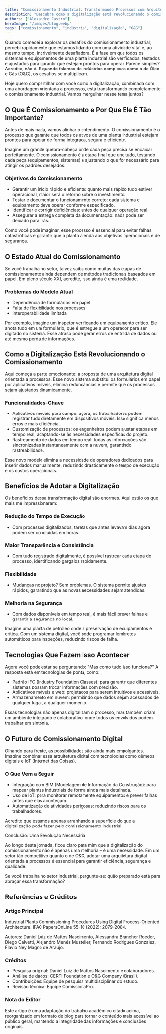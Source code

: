 ```yaml
---
title: "Comissionamento Industrial: Transformando Processos com Arquitetura Digital"
description: "Descubra como a digitalização está revolucionando o comissionamento na indústria de O&G"
authors: ["Alexandre Castro"]
heroImage: "/images/blog.webp"
tags: ["comissionamento", "indústria", "digitalização", "O&G"]
---
```


Quando comecei a explorar os desafios do comissionamento industrial, percebi rapidamente que estamos lidando com uma atividade vital e, ao mesmo tempo, incrivelmente desafiadora. É a fase em que todos os sistemas e equipamentos de uma planta industrial são verificados, testados e ajustados para garantir que estejam prontos para operar. Parece simples? Acredite, não é. E quando falamos de indústrias complexas como a de Óleo e Gás (O&G), os desafios se multiplicam.

Hoje quero compartilhar com você como a digitalização, combinada com uma abordagem orientada a processos, está transformando completamente o comissionamento industrial. Vamos mergulhar nesse tema juntos?

## O Que É Comissionamento e Por Que Ele É Tão Importante?

Antes de mais nada, vamos alinhar o entendimento. O comissionamento é o processo que garante que todos os ativos de uma planta industrial estejam prontos para operar de forma integrada, segura e eficiente.

Imagine um grande quebra-cabeça onde cada peça precisa se encaixar perfeitamente. O comissionamento é a etapa final que une tudo, testando cada peça (equipamentos, sistemas) e ajustando o que for necessário para atingir os padrões desejados.

### Objetivos do Comissionamento

- Garantir um início rápido e eficiente: quanto mais rápido tudo estiver operacional, maior será o retorno sobre o investimento.
- Testar e documentar o funcionamento correto: cada sistema e equipamento deve operar conforme especificado.
- Identificar e corrigir deficiências: antes de qualquer operação real.
- Assegurar a entrega completa da documentação: nada pode ser deixado para trás.

Como você pode imaginar, esse processo é essencial para evitar falhas catastróficas e garantir que a planta atenda aos objetivos operacionais e de segurança.

## O Estado Atual do Comissionamento

Se você trabalha no setor, talvez saiba como muitas das etapas de comissionamento ainda dependem de métodos tradicionais baseados em papel. Em pleno século XXI, acredite, isso ainda é uma realidade.

### Problemas do Modelo Atual

- Dependência de formulários em papel
- Falta de flexibilidade nos processos
- Interoperabilidade limitada

Por exemplo, imagine um inspetor verificando um equipamento crítico. Ele anota tudo em um formulário, que é entregue a um operador para ser digitado no sistema. Esse atraso pode gerar erros de entrada de dados ou até mesmo perda de informações.

## Como a Digitalização Está Revolucionando o Comissionamento

Aqui começa a parte emocionante: a proposta de uma arquitetura digital orientada a processos. Esse novo sistema substitui os formulários em papel por aplicativos móveis, elimina redundâncias e permite que os processos sejam ajustados dinamicamente.

### Funcionalidades-Chave

- Aplicativos móveis para campo: agora, os trabalhadores podem registrar tudo diretamente em dispositivos móveis. Isso significa menos erros e mais eficiência.
- Customização de processos: os engenheiros podem ajustar etapas em tempo real, adaptando-se às necessidades específicas do projeto.
- Rastreamento de dados em tempo real: todas as informações são sincronizadas instantaneamente com a nuvem, garantindo rastreabilidade.

Esse novo modelo elimina a necessidade de operadores dedicados para inserir dados manualmente, reduzindo drasticamente o tempo de execução e os custos operacionais.

## Benefícios de Adotar a Digitalização

Os benefícios dessa transformação digital são enormes. Aqui estão os que mais me impressionaram:

### Redução do Tempo de Execução

- Com processos digitalizados, tarefas que antes levavam dias agora podem ser concluídas em horas.

### Maior Transparência e Consistência

- Com tudo registrado digitalmente, é possível rastrear cada etapa do processo, identificando gargalos rapidamente.

### Flexibilidade

- Mudanças no projeto? Sem problemas. O sistema permite ajustes rápidos, garantindo que as novas necessidades sejam atendidas.

### Melhoria na Segurança

- Com dados disponíveis em tempo real, é mais fácil prever falhas e garantir a segurança no local.

Imagine uma planta de petróleo onde a preservação de equipamentos é crítica. Com um sistema digital, você pode programar lembretes automáticos para inspeções, reduzindo riscos de falha.

## Tecnologias Que Fazem Isso Acontecer

Agora você pode estar se perguntando: "Mas como tudo isso funciona?" A resposta está em tecnologias de ponta, como:

- Padrão IFC (Industry Foundation Classes): para garantir que diferentes sistemas possam trocar informações com precisão.
- Aplicativos móveis e web: projetados para serem intuitivos e acessíveis.
- Armazenamento em nuvem: permitindo que dados sejam acessados de qualquer lugar, a qualquer momento.

Essas tecnologias não apenas digitalizam o processo, mas também criam um ambiente integrado e colaborativo, onde todos os envolvidos podem trabalhar em sintonia.

## O Futuro do Comissionamento Digital

Olhando para frente, as possibilidades são ainda mais empolgantes. Imagine combinar essa arquitetura digital com tecnologias como gêmeos digitais e IoT (Internet das Coisas).

### O Que Vem a Seguir

- Integração com BIM (Modelagem de Informação da Construção): para mapear plantas industriais de forma ainda mais detalhada.
- Uso de IoT: para monitorar remotamente equipamentos e prever falhas antes que elas aconteçam.
- Automatização de atividades perigosas: reduzindo riscos para os trabalhadores.

Acredito que estamos apenas arranhando a superfície do que a digitalização pode fazer pelo comissionamento industrial.

Conclusão: Uma Revolução Necessária

Ao longo desta jornada, ficou claro para mim que a digitalização do comissionamento não é apenas uma melhoria – é uma necessidade. Em um setor tão competitivo quanto o de O&G, adotar uma arquitetura digital orientada a processos é essencial para garantir eficiência, segurança e qualidade.

Se você trabalha no setor industrial, pergunte-se: quão preparado está para abraçar essa transformação?

## Referências e Créditos

### Artigo Principal

Industrial Plants Commissioning Procedures Using Digital Process-Oriented Architecture. IFAC PapersOnLine 55-10 (2022): 2079-2084.

Autores: Daniel Luiz de Mattos Nascimento, Alessandra Brancher Roeder, Diego Calvetti, Alejandro Menés Mustelier, Fernando Rodrigues Gonzalez, Flavio Ney Magno de Araújo.

### Créditos

- Pesquisa original: Daniel Luiz de Mattos Nascimento e colaboradores.
- Análise de dados: CERTI Foundation e O&G Company (Brasil).
- Contribuições: Equipe de pesquisa multidisciplinar do estudo.
- Revisão técnica: Equipe ComissionaPro.

### Nota do Editor

Este artigo é uma adaptação do trabalho acadêmico citado acima, reorganizado em formato de blog para tornar o conteúdo mais acessível ao público geral, mantendo a integridade das informações e conclusões originais.